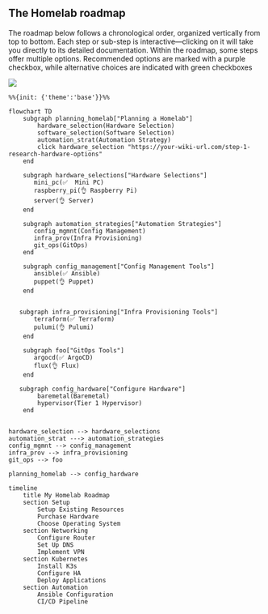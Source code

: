 

## The Homelab roadmap



<Callout>
  The roadmap below follows a chronological order, organized vertically from top to bottom. Each step or sub-step is interactive—clicking on it will take you directly to its detailed documentation. Within the roadmap, some steps offer multiple options. Recommended options are marked with a purple checkbox, while alternative choices are indicated with green checkboxes
</Callout>


![](../../artifacts/roadmap/homelab_roadmap.svg)

```mermaid
%%{init: {'theme':'base'}}%%

flowchart TD
    subgraph planning_homelab["Planning a Homelab"]
        hardware_selection(Hardware Selection)
        software_selection(Software Selection)
        automation_strat(Automation Strategy)
        click hardware_selection "https://your-wiki-url.com/step-1-research-hardware-options"
    end

    subgraph hardware_selections["Hardware Selections"]
       mini_pc(✅  Mini PC)
       raspberry_pi(👌 Raspberry Pi)
       server(👌 Server)
    end

    subgraph automation_strategies["Automation Strategies"]
       config_mgmnt(Config Management)
       infra_prov(Infra Provisioning)
       git_ops(GitOps)
    end

    subgraph config_management["Config Management Tools"]
       ansible(✅ Ansible)
       puppet(👌 Puppet)
    end
 

   subgraph infra_provisioning["Infra Provisioning Tools"]
       terraform(✅ Terraform)
       pulumi(👌 Pulumi)
    end

    subgraph foo["GitOps Tools"]
       argocd(✅ ArgoCD)
       flux(👌 Flux)
    end

   subgraph config_hardware["Configure Hardware"]
        baremetal(Baremetal)
        hypervisor(Tier 1 Hypervisor)
    end


hardware_selection --> hardware_selections
automation_strat ---> automation_strategies
config_mgmnt --> config_management
infra_prov --> infra_provisioning
git_ops --> foo

planning_homelab --> config_hardware
```
```mermaid
timeline
    title My Homelab Roadmap
    section Setup
        Setup Existing Resources
        Purchase Hardware
        Choose Operating System
    section Networking
        Configure Router
        Set Up DNS
        Implement VPN
    section Kubernetes
        Install K3s
        Configure HA
        Deploy Applications
    section Automation
        Ansible Configuration
        CI/CD Pipeline
```
